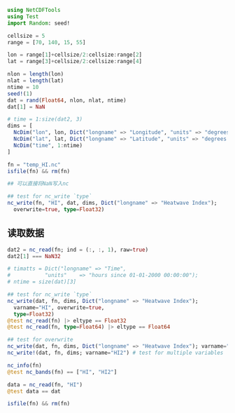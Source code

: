 ```julia
using NetCDFTools
using Test
import Random: seed!
```

```julia
cellsize = 5
range = [70, 140, 15, 55]

lon = range[1]+cellsize/2:cellsize:range[2]
lat = range[3]+cellsize/2:cellsize:range[4]

nlon = length(lon)
nlat = length(lat)
ntime = 10
seed!(1)
dat = rand(Float64, nlon, nlat, ntime)
dat[1] = NaN

# time = 1:size(dat2, 3)
dims = [
  NcDim("lon", lon, Dict("longname" => "Longitude", "units" => "degrees east"))
  NcDim("lat", lat, Dict("longname" => "Latitude", "units" => "degrees north"))
  NcDim("time", 1:ntime)
]
```

```julia
fn = "temp_HI.nc"
isfile(fn) && rm(fn)

## 可以直接将NaN写入nc

## test for nc_write `type`
nc_write(fn, "HI", dat, dims, Dict("longname" => "Heatwave Index");
  overwrite=true, type=Float32)
```

## 读取数据

```julia
dat2 = nc_read(fn; ind = (:, :, 1), raw=true)
dat2[1] === NaN32
```


```julia
# timatts = Dict("longname" => "Time",
#           "units"    => "hours since 01-01-2000 00:00:00");
# ntime = size(dat)[3]

## test for nc_write `type`
nc_write(dat, fn, dims, Dict("longname" => "Heatwave Index");
  varname="HI", overwrite=true,
  type=Float32)
@test nc_read(fn) |> eltype == Float32
@test nc_read(fn, type=Float64) |> eltype == Float64

## test for overwrite
nc_write(dat, fn, dims, Dict("longname" => "Heatwave Index"); varname="HI", overwrite=true)
nc_write!(dat, fn, dims; varname="HI2") # test for multiple variables

nc_info(fn)
@test nc_bands(fn) == ["HI", "HI2"]

data = nc_read(fn, "HI")
@test data == dat

isfile(fn) && rm(fn)
```
